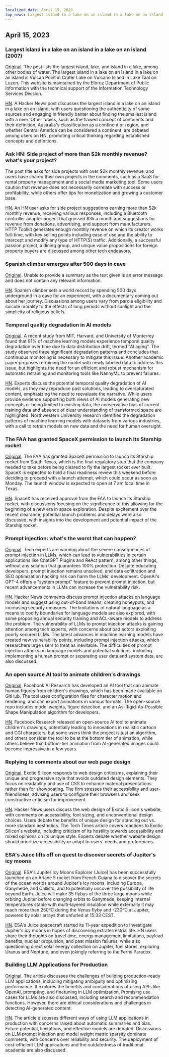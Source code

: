 ```yaml
---
localized_date: April 15, 2023
top_news: Largest island in a lake on an island in a lake on an island (2007)
---
```




<CallToAction />

<Steps>

## April 15, 2023

### Largest island in a lake on an island in a lake on an island (2007)

[Original](https://www.elbruz.org/special-projects/islands-and-lakes/).
The post lists the largest island, lake, and island in a lake, among other bodies of water. The largest island in a lake on an island in a lake on an island is Vulcan Point in Crater Lake on Vulcano Island in Lake Taal on Luzon. This website is maintained by the Elbruz Department of Public Information with the technical support of the Information Technology Services Division.

[HN](http://news.ycombinator.com/item?id=35567026).
A Hacker News post discusses the largest island in a lake on an island in a lake on an island, with users questioning the authenticity of some sources and engaging in friendly banter about finding the smallest island with a river. Other topics, such as the flawed concept of continents and their definition, Australia's classification as a continent or region, and whether Central America can be considered a continent, are debated among users on HN, promoting critical thinking regarding established concepts and definitions.

### Ask HN: Side project of more than $2k monthly revenue? what's your project?

The post title asks for side projects with over $2k monthly revenue, and users have shared their own projects in the comments, such as a SaaS for rental property management and a social media marketing tool. Some users caution that revenue does not necessarily correlate with success or profitability, while others offer tips for monetization and growing a customer base.

[HN](http://news.ycombinator.com/item?id=35567822).
An HN user asks for side project suggestions earning more than $2k monthly revenue, receiving various responses, including a Bluetooth controller adapter project that grossed $3k a month and suggestions for revenue from donations, advertising, and support from manufacturers. HTTP Toolkit generates enough monthly revenue on which its creator works full-time, with key selling points including ease of use and the ability to intercept and modify any type of HTTP(S) traffic. Additionally, a successful passion project, a dining group, and unique value propositions for foreign property buyers are discussed among other tech endeavors.

### Spanish climber emerges after 500 days in cave

[Original](https://www.cbc.ca/news/world/spain-cave-500-days-beatriz-flamini-1.6810428).
Unable to provide a summary as the text given is an error message and does not contain any relevant information.

[HN](http://news.ycombinator.com/item?id=35571481).
Spanish climber sets a world record by spending 500 days underground in a cave for an experiment, with a documentary coming out about her journey. Discussions among users vary from parole eligibility and suicide morality to the effects of long periods without sunlight and the simplicity of religious beliefs.

### Temporal quality degradation in AI models

[Original](https://www.nannyml.com/blog/91-of-ml-perfomance-degrade-in-time).
A recent study from MIT, Harvard, and University of Monterrey found that 91% of machine learning models experience temporal quality degradation over time due to data distribution drift, termed "AI aging". The study observed three significant degradation patterns and concludes that continuous monitoring is necessary to mitigate this issue. Another academic paper proposes retraining the model with newly labeled data to address this issue, but highlights the need for an efficient and robust mechanism for automatic retraining and monitoring tools like NannyML to prevent failures.

[HN](http://news.ycombinator.com/item?id=35566145).
Experts discuss the potential temporal quality degradation of AI models, as they may reproduce past solutions, leading to oversaturated content, emphasizing the need to reevaluate the narrative. While users provide evidence supporting both views of AI models generating new concepts or being limited to existing data, the conservative bias of current training data and absence of clear understanding of transformed space are highlighted. Northwestern University research identifies the degradation patterns of machine learning models with datasets from various industries, with a call to retrain models on new data and the need for human oversight.

### The FAA has granted SpaceX permission to launch its Starship rocket

[Original](https://arstechnica.com/science/2023/04/green-light-go-spacex-receives-a-launch-license-from-the-faa-for-starship/).
The FAA has granted SpaceX permission to launch its Starship rocket from South Texas, which is the final regulatory step that the company needed to take before being cleared to fly the largest rocket ever built. SpaceX is expected to hold a final readiness review this weekend before deciding to proceed with a launch attempt, which could occur as soon as Monday. The launch window is expected to open at 7 am local time in Texas.

[HN](http://news.ycombinator.com/item?id=35575298).
SpaceX has received approval from the FAA to launch its Starship rocket, with discussions focusing on the significance of this allowing for the beginning of a new era in space exploration. Despite excitement over the recent clearance, potential launch problems and delays were also discussed, with insights into the development and potential impact of the Starship rocket.

### Prompt injection: what's the worst that can happen?

[Original](https://simonwillison.net/2023/Apr/14/worst-that-can-happen/).
Tech experts are warning about the severe consequences of prompt injection in LLMs, which can lead to vulnerabilities in certain applications like ChatGPT Plugins and ReAct pattern, among other things, without any solution that guarantees 100% protection. Despite educating developers, prompt injection remains unsolved, and data exfiltration and SEO optimization hacking risk can harm the LLMs' development. OpenAI's GPT-4 offers a "system prompt" feature to prevent prompt injection, but recent advancements in LLMs can increase the vulnerability risk.

[HN](http://news.ycombinator.com/item?id=35572290).
Hacker News comments discuss prompt injection attacks on language models and suggest using out-of-band means, creating honeypots, and increasing security measures. The limitations of natural language as a means to codify boundaries for language models are also explored, with some proposing annual security training and ACL-aware models to address the problem. The vulnerability of LLMs to prompt injection attacks is gaining attention among tech experts, with concerns about bad actors exploiting poorly secured LLMs. The latest advances in machine learning models have created new vulnerability points, including prompt injection attacks, which researchers urge users to treat as inevitable. The difficulties of prompt injection attacks on language models and potential solutions, including implementing a human prompt or separating user data and system data, are also discussed.

### An open source AI tool to animate children's drawings

[Original](https://github.com/facebookresearch/AnimatedDrawings).
Facebook AI Research has developed an AI tool that can animate human figures from children's drawings, which has been made available on GitHub. The tool uses configuration files for character motion and rendering, and can export animations in various formats. The open-source repo includes model weights, figure detection, and an As-Rigid-As-Possible Shape Manipulation algorithm for developers.

[HN](http://news.ycombinator.com/item?id=35565681).
Facebook Research released an open-source AI tool to animate children's drawings, potentially leading to innovations in realistic cartoon and CGI characters, but some users think the project is just an algorithm, and others consider the tool to be at the bottom tier of animation, while others believe that bottom-tier animation from AI-generated images could become impressive in a few years.

### Replying to comments about our web page design

[Original](https://research.exoticsilicon.com/articles/replying_to_comments).
Exotic Silicon responds to web design criticisms, explaining their unique and progressive style that avoids outdated design elements. They focus on readability and use of CSS to enhance material presentations rather than for showboating. The firm stresses their accessibility and user-friendliness, advising users to configure their browsers and seek constructive criticism for improvement.

[HN](http://news.ycombinator.com/item?id=35567285).
Hacker News users discuss the web design of Exotic Silicon's website, with comments on accessibility, font sizing, and unconventional design choices. Users debate the benefits of unique design for standing out vs. more standard aesthetics. The Tech Times article covers reactions to Exotic Silicon's website, including criticism of its hostility towards accessibility and mixed opinions on its unique style. Experts debate whether website design should prioritize accessibility or adapt to users' needs and preferences.

### ESA's Juice lifts off on quest to discover secrets of Jupiter's icy moons

[Original](https://www.esa.int/Science_Exploration/Space_Science/Juice/ESA_s_Juice_lifts_off_on_quest_to_discover_secrets_of_Jupiter_s_icy_moons).
ESA's Jupiter Icy Moons Explorer (Juice) has been successfully launched on an Ariane 5 rocket from French Guiana to discover the secrets of the ocean worlds around Jupiter's icy moons, including Europa, Ganymede, and Callisto, and to potentially uncover the possibility of life beyond Earth. Juice will make 35 flybys of the three large moons while orbiting Jupiter before changing orbits to Ganymede, keeping internal temperatures stable with multi-layered insulation while externally it may reach more than 250ºC during the Venus flyby and -230ºC at Jupiter, powered by solar arrays that unfurled at 15:33 CEST.

[HN](http://news.ycombinator.com/item?id=35574177).
ESA's Juice spacecraft started its 11-year expedition to investigate Jupiter's icy moons in hopes of discovering extraterrestrial life. HN users share their thoughts on travel time, energy management limitations, payload benefits, nuclear propulsion, and past mission failures, while also questioning direct solar energy collection on Jupiter, fuel stores, exploring Uranus and Neptune, and even jokingly referring to the Fermi Paradox.

### Building LLM Applications for Production

[Original](https://huyenchip.com/2023/04/11/llm-engineering.html).
The article discusses the challenges of building production-ready LLM applications, including mitigating ambiguity and optimizing performance. It explores the benefits and considerations of using APIs like OpenAI, prompting, and finetuning in LLM optimization. Promising use cases for LLMs are also discussed, including search and recommendation functions. However, there are ethical considerations and challenges in detecting AI-generated content.

[HN](http://news.ycombinator.com/item?id=35565212).
The article discusses different ways of using LLM applications in production with concerns raised about automatic summaries and bias. Future potential, limitations, and effective models are debated. Discussions on LLM prompt injection and model weight matrix sparsity dominate comments, with concerns over reliability and security. The deployment of cost-efficient LLM applications and the outdatedness of traditional academia are also discussed.

</Steps>

